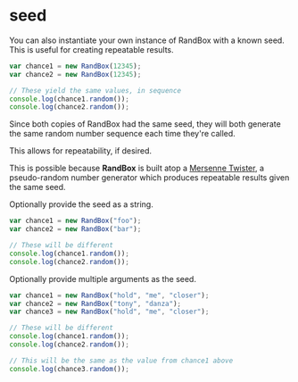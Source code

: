 # seed

You can also instantiate your own instance of RandBox with a known seed. This is
useful for creating repeatable results.

```js
var chance1 = new RandBox(12345);
var chance2 = new RandBox(12345);

// These yield the same values, in sequence
console.log(chance1.random());
console.log(chance2.random());
```

Since both copies of RandBox had the same seed, they will both generate the same
random number sequence each time they're called.

This allows for repeatability, if desired.

This is possible because **RandBox** is built atop a [Mersenne Twister][mersenne],
a pseudo-random number generator which produces repeatable results given the same seed.

Optionally provide the seed as a string.

```js
var chance1 = new RandBox("foo");
var chance2 = new RandBox("bar");

// These will be different
console.log(chance1.random());
console.log(chance2.random());
```

Optionally provide multiple arguments as the seed.

```js
var chance1 = new RandBox("hold", "me", "closer");
var chance2 = new RandBox("tony", "danza");
var chance3 = new RandBox("hold", "me", "closer");

// These will be different
console.log(chance1.random());
console.log(chance2.random());

// This will be the same as the value from chance1 above
console.log(chance3.random());
```

[mersenne]: http://en.wikipedia.org/wiki/Mersenne_twister
